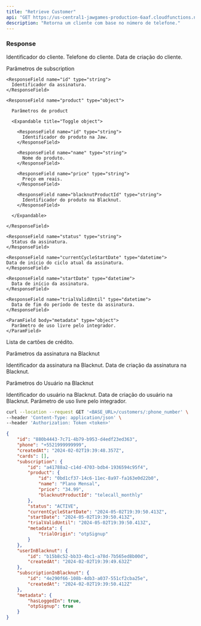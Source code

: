 ```yaml
---
title: "Retrieve Customer"
api: "GET https://us-central1-jawgames-production-6aaf.cloudfunctions.net/customers/{phoneNumber}"
description: "Retorna um cliente com base no número de telefone."
---
```


### Response

<ResponseField name="id" type="string">
  Identificador do cliente.
</ResponseField>

<ResponseField name="phone" type="string">
  Telefone do cliente.
</ResponseField>

<ResponseField name="createdAt" type="datetime">
  Data de criação do cliente.
</ResponseField>

<ResponseField name="subscription" type="object">

  Parâmetros de subscription

  <Expandable title="Toggle object">

    <ResponseField name="id" type="string">
      Identificador da assinatura.
    </ResponseField>

    <ResponseField name="product" type="object">

      Parâmetros de product

      <Expandable title="Toggle object">

        <ResponseField name="id" type="string">
          Identificador do produto na Jaw.
        </ResponseField>
        
        <ResponseField name="name" type="string">
          Nome do produto.
        </ResponseField>

        <ResponseField name="price" type="string">
          Preço em reais.
        </ResponseField>

        <ResponseField name="blacknutProductId" type="string">
          Identificador do produto na Blacknut.
        </ResponseField>

      </Expandable>

    </ResponseField>

    <ResponseField name="status" type="string">
      Status da assinatura.
    </ResponseField>

    <ResponseField name="currentCycleStartDate" type="datetime">
    Data de início do ciclo atual da assinatura.
    </ResponseField>

    <ResponseField name="startDate" type="datetime">
      Data de início da assinatura.
    </ResponseField>

    <ResponseField name="trialValidUntil" type="datetime">
      Data de fim do período de teste da assinatura.
    </ResponseField>

    <ParamField body="metadata" type="object">
      Parâmetro de uso livre pelo integrador.
    </ParamField>

  </Expandable>

</ResponseField>

<ResponseField name="cards" type="array">
  Lista de cartões de crédito.
</ResponseField>

<ResponseField name="subscriptionInBlacknut" type="object">

  Parâmetros da assinatura na Blacknut

  <Expandable title="Toggle object">

  <ResponseField name="id" type="string">
    Identificador da assinatura na Blacknut.
  </ResponseField>

  <ResponseField name="createdAt" type="datetime">
    Data de criação da assinatura na Blacknut.
  </ResponseField>

  </Expandable>

</ResponseField>

<ResponseField name="userInBlacknut" type="object">

  Parâmetros do Usuário na Blacknut

  <Expandable title="Toggle object">

  <ResponseField name="id" type="string">
    Identificador do usuário na Blacknut.
  </ResponseField>

  <ResponseField name="createdAt" type="datetime">
    Data de criação do usuário na Blacknut.
  </ResponseField>

  </Expandable>

</ResponseField>

<ParamField body="metadata" type="object">
  Parâmetro de uso livre pelo integrador.
</ParamField>

<RequestExample>

```bash Request
curl --location --request GET '<BASE_URL>/customers/:phone_number' \
--header 'Content-Type: application/json' \
--header 'Authorization: Token <token>'
```

</RequestExample>

<ResponseExample>

```json Response 200
{
    "id": "880b4443-7c71-4b79-b953-d4edf23ed363",
    "phone": "+5521999999999",
    "createdAt": "2024-02-02T19:39:48.357Z",
    "cards": [],
    "subscription": {
        "id": "a41788a2-c14d-4703-bdb4-1936594c95f4",
        "product": {
            "id": "0bd1cf37-14c6-11ec-8a97-fa163e0d22b0",
            "name": "Plano Mensal",
            "price": "34.99",
            "blacknutProductId": "telecall_monthly"
        },
        "status": "ACTIVE",
        "currentCycleStartDate": "2024-05-02T19:39:50.413Z",
        "startDate": "2024-05-02T19:39:50.413Z",
        "trialValidUntil": "2024-05-02T19:39:50.413Z",
        "metadata": {
            "trialOrigin": "otpSignup"
        }
    },
    "userInBlacknut": {
        "id": "b15b8c52-bb33-4bc1-a78d-7b565ed8b00d",
        "createdAt": "2024-02-02T19:39:49.632Z"
    },
    "subscriptionInBlacknut": {
        "id": "4e290f66-108b-4db3-a037-551cf2cba25e",
        "createdAt": "2024-02-02T19:39:50.412Z"
    },
    "metadata": {
        "hasLoggedIn": true,
        "otpSignup": true
    }
}
```

</ResponseExample>
